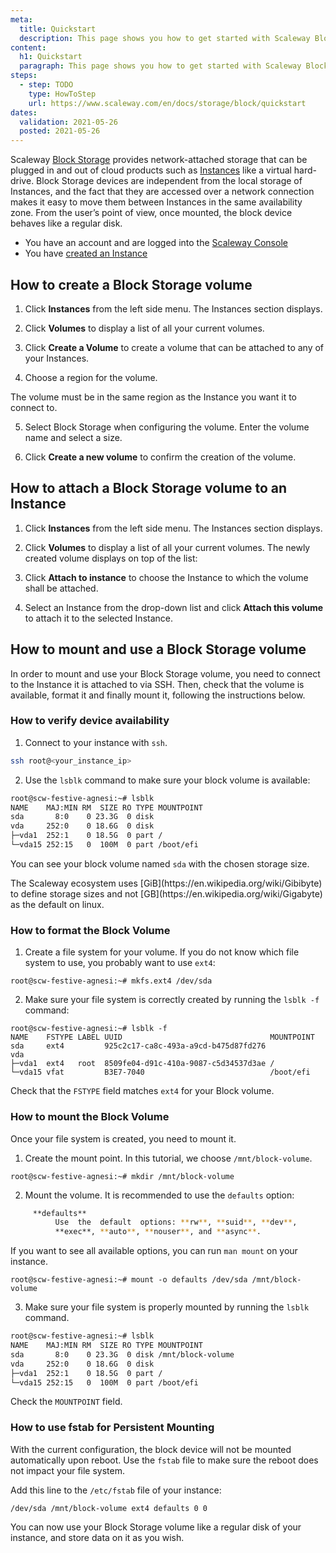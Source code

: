 ```yaml
---
meta:
  title: Quickstart
  description: This page shows you how to get started with Scaleway Block Storage.
content:
  h1: Quickstart
  paragraph: This page shows you how to get started with Scaleway Block Storage.
steps:
  - step: TODO
    type: HowToStep
    url: https://www.scaleway.com/en/docs/storage/block/quickstart
dates:
  validation: 2021-05-26
  posted: 2021-05-26
---
```


Scaleway [Block Storage](/storage/block/concepts/#block-device) provides network-attached storage that can be plugged in and out of cloud products such as [Instances](/compute/instances/concepts/#instance) like a virtual hard-drive. Block Storage devices are independent from the local storage of Instances, and the fact that they are accessed over a network connection makes it easy to move them between Instances in the same availability zone. From the user’s point of view, once mounted, the block device behaves like a regular disk. 

<Message type="requirement">

  - You have an account and are logged into the [Scaleway Console](https://console.scaleway.com/) 
  - You have [created an Instance](/compute/instances/how-to/create-an-instance/) 

</Message>

## How to create a Block Storage volume

1. Click **Instances** from the left side menu. The Instances section displays.

2. Click **Volumes** to display a list of all your current volumes. 

3. Click **Create a Volume** to create a volume that can be attached to any of your Instances.

4. Choose a region for the volume.
  <Message type="important">
  The volume must be in the same region as the Instance you want it to connect to.
  </Message>

5. Select Block Storage when configuring the volume. Enter the volume name and select a size.

6. Click **Create a new volume** to confirm the creation of the volume.

## How to attach a Block Storage volume to an Instance

1. Click **Instances** from the left side menu. The Instances section displays.  

2. Click **Volumes** to display a list of all your current volumes. The newly created volume displays on top of the list:

3. Click **Attach to instance** to choose the Instance to which the volume shall be attached.

4. Select an Instance from the drop-down list and click **Attach this volume** to attach it to the selected Instance.


## How to mount and use a Block Storage volume

In order to mount and use your Block Storage volume, you need to connect to the Instance it is attached to via SSH. Then, check that the volume is available, format it and finally mount it, following the instructions below.

### How to verify device availability

1. Connect to your instance with `ssh`.
  ```sh no-code
  ssh root@<your_instance_ip>
  ```

2. Use the `lsblk` command to make sure your block volume is available:
  ```sh no-code
  root@scw-festive-agnesi:~# lsblk
  NAME    MAJ:MIN RM  SIZE RO TYPE MOUNTPOINT
  sda       8:0    0 23.3G  0 disk
  vda     252:0    0 18.6G  0 disk
  ├─vda1  252:1    0 18.5G  0 part /
  └─vda15 252:15   0  100M  0 part /boot/efi
  ```

  You can see your block volume named `sda` with the chosen storage size.  
	
  <Message type="note">
  The Scaleway ecosystem uses [GiB](https://en.wikipedia.org/wiki/Gibibyte) to define storage sizes and not [GB](https://en.wikipedia.org/wiki/Gigabyte) as the default on linux.
  </Message>


### How to format the Block Volume

1. Create a file system for your volume. If you do not know which file system to use, you probably want to use `ext4`:
  ```
  root@scw-festive-agnesi:~# mkfs.ext4 /dev/sda
  ```

2. Make sure your file system is correctly created by running the `lsblk -f` command:
  ```
  root@scw-festive-agnesi:~# lsblk -f
  NAME    FSTYPE LABEL UUID                                 MOUNTPOINT
  sda     ext4         925c2c17-ca8c-493a-a9cd-b475d87fd276
  vda
  ├─vda1  ext4   root  8509fe04-d91c-410a-9087-c5d34537d3ae /
  └─vda15 vfat         B3E7-7040                            /boot/efi
  ```
Check that the `FSTYPE` field matches `ext4` for your Block volume.

### How to mount the Block Volume

Once your file system is created, you need to mount it.  

1. Create the mount point. In this tutorial, we choose `/mnt/block-volume`.
  ```
  root@scw-festive-agnesi:~# mkdir /mnt/block-volume
  ```
2. Mount the volume. It is recommended to use the `defaults` option:
  ```sh no-code
       **defaults**
            Use  the  default  options: **rw**, **suid**, **dev**,
            **exec**, **auto**, **nouser**, and **async**.
  ```

  If you want to see all available options, you can run `man mount` on your instance.

  ```
  root@scw-festive-agnesi:~# mount -o defaults /dev/sda /mnt/block-volume
  ```

3. Make sure your file system is properly mounted by running the `lsblk` command.
  ```sh no-code
  root@scw-festive-agnesi:~# lsblk
  NAME    MAJ:MIN RM  SIZE RO TYPE MOUNTPOINT
  sda       8:0    0 23.3G  0 disk /mnt/block-volume
  vda     252:0    0 18.6G  0 disk
  ├─vda1  252:1    0 18.5G  0 part /
  └─vda15 252:15   0  100M  0 part /boot/efi
  ```

Check the `MOUNTPOINT` field.

### How to use fstab for Persistent Mounting

With the current configuration, the block device will not be mounted automatically upon reboot. Use the `fstab` file to make sure the reboot does not impact your file system.  

Add this line to the `/etc/fstab` file of your instance:

  ```
  /dev/sda /mnt/block-volume ext4 defaults 0 0
  ```

You can now use your Block Storage volume like a regular disk of your instance, and store data on it as you wish.

